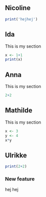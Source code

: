 ## Nicoline

```r
print('hejhej')
```

## Ida

This is my section

```r
x <- 1+1
print(x)
```

## Anna

This is my section

```r
2+2
```

## Mathilde
This is my section

```r
x <- 3
y <- 4
x*y
```

## Ulrikke

```r
print(2+2)
```

### New feature

hej hej
